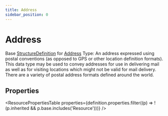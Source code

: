 ```yaml
---
title: Address
sidebar_position: 0
---
```


# Address

Base <a href="/docs/api/fhir/resources/structuredefinition">StructureDefinition</a> for <a href="/docs/api/fhir/datatypes/address">Address</a> Type: An address expressed using postal conventions (as opposed to GPS or other location definition formats).  This data type may be used to convey addresses for use in delivering mail as well as for visiting locations which might not be valid for mail delivery.  There are a variety of postal address formats defined around the world.

<Tabs queryString="section">
<TabItem value="schema" label="Schema" default>


## Properties


<ResourcePropertiesTable properties={definition.properties.filter((p) => !(p.inherited && p.base.includes('Resource')))} />


</TabItem>
  
  
  
  

</Tabs>
